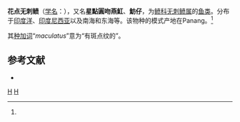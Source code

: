 {{Speciesbox
| image = Aetomylaeus maculatus 01.jpg
| image caption = 花点无刺鲼
| genus = Aetomylaeus
| species = maculatus
| authority = (Gray, 1834)<ref name='id5288'>{{cite web| url =http://www.bioinfo.cn/db05/BjdwSpecies.php?action=view&id=5288| title =花点无刺鲼| work =《中国动物物种编目数据库》| publisher =中国科学院微生物研究所| author =中国科学院动物研究所| accessdate =2009-04-11| deadurl =yes| archiveurl =https://web.archive.org/web/20160305060148/http://www.bioinfo.cn/db05/BjdwSpecies.php?action=view&id=5288| archivedate =2016-03-05}}</ref>
}}

'''花点无刺鲼'''（[[学名|学名]]：{{lang|la|''Aetomylaeus maculatus''}}），又名'''星點圓吻燕魟'''、'''魴仔'''，为[[鲼科|鲼科]][[无刺鲼属|无刺鲼属]]的[[鱼类|鱼类]]。分布于[[印度洋|印度洋]]、[[印度尼西亚|印度尼西亚]]以及南海和东海等。该物种的模式产地在Panang。<ref name='id5288'/>

其[[种加词|种加词]]“''maculatus''”意为“有斑点纹的”。

== 参考文献 ==
{{reflist}}
{{refbegin}}
* {{TaiBNET| zh=星點圓吻燕魟 | id=383162 | binomial=Aetomylaeus maculatus | authority=Gray, 1834 | var= | accessdate=2013-01-24}}
{{refend}}

{{Taxonbar|from=Q4547111}}

[[Category:无刺鲼属|H]]
[[Category:1834年描述的鱼类|H]]


{{鱼类小作品}}